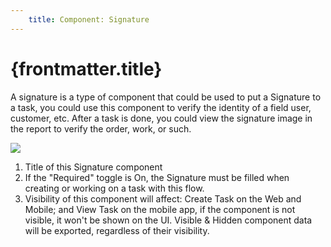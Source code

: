 ```yaml
---
    title: Component: Signature
---
```


# {frontmatter.title}

A signature is a type of component that could be used to put a Signature to a task, you could use this component to verify the identity of a field user, customer, etc. After a task is done, you could view the signature image in the report to verify the order, work, or such.

![](https://t3837933.p.clickup-attachments.com/t3837933/19781bd6-2236-4b74-97e4-4e6f25d04250/image.png)
1. Title of this Signature component
2. If the "Required" toggle is On, the Signature must be filled when creating or working on a task with this flow.
3. Visibility of this component will affect: Create Task on the Web and Mobile; and View Task on the mobile app, if the component is not visible, it won't be shown on the UI. Visible & Hidden component data will be exported, regardless of their visibility.
